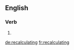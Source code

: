 ==English==

===Verb===
{{head|en|present participle}}

# {{present participle of|recalculate|lang=en}}

[[de:recalculating]]
[[fr:recalculating]]